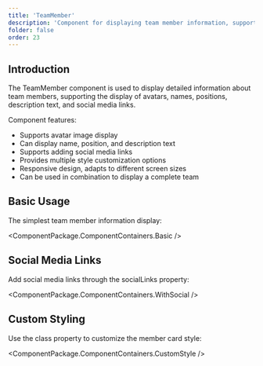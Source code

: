 ```yaml
---
title: 'TeamMember'
description: 'Component for displaying team member information, supporting avatar, name, position, description, and social media links'
folder: false
order: 23
---
```



## Introduction

The TeamMember component is used to display detailed information about team members, supporting the display of avatars, names, positions, description text, and social media links.

Component features:

- Supports avatar image display
- Can display name, position, and description text
- Supports adding social media links
- Provides multiple style customization options
- Responsive design, adapts to different screen sizes
- Can be used in combination to display a complete team

## Basic Usage

The simplest team member information display:

<ComponentPackage.ComponentContainers.Basic />

## Social Media Links

Add social media links through the socialLinks property:

<ComponentPackage.ComponentContainers.WithSocial />

## Custom Styling

Use the class property to customize the member card style:

<ComponentPackage.ComponentContainers.CustomStyle />
